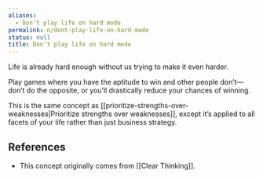 ```yaml
---
aliases:
  - Don’t play life on hard mode
permalink: n/dont-play-life-on-hard-mode
status: null
title: Don’t play life on hard mode
---
```

Life is already hard enough without us trying to make it even harder.

Play games where you have the aptitude to win and other people don’t—don’t do the opposite, or you’ll drastically reduce your chances of winning.

This is the same concept as [[prioritize-strengths-over-weaknesses|Prioritize strengths over weaknesses]], except it’s applied to all facets of your life rather than just business strategy.

## References

- This concept originally comes from [[Clear Thinking]].
